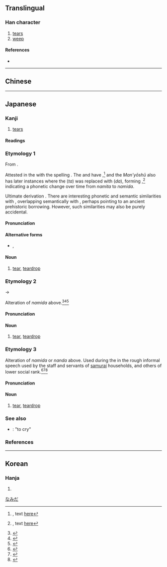 {{also|淚}}
{{character info/new}}
==Translingual==
{{Han simplified forms|淚|涙|泪}}

===Han character===
{{Han char|rn=85|rad=水|as=08|asj=7|sn=11|snj=10|four=|canj=EISK,EMSK|ids=⿰氵戻}}

# [[tears]]
# [[weep]]

====References====
* {{Han ref|kx=0627.311|dkj=17573|hdz=31634.061|uh=6D99|ud=28057}}

----

==Chinese==
{{zh-see|淚|v}}

----

==Japanese==
{{ja-kanji forms|涙|淚}}

===Kanji===
{{ja-kanji|grade=c|rs=水08|kyu=淚}}

# [[tear]]s

====Readings====
{{ja-readings
|goon=るい<るい<るゐ
|kanon=るい<るい<るゐ
|toon=れい
|on=らい
|kun=なみだ-
}}
{{attention|ja|is れい tōon or sōon}}

===Etymology 1===
{{ja-kanjitab|yomi=k|なみだ}}

From {{inh|ja|ojp|sort=なみだ|-}}.

Attested in the ''{{w|Nihon Shoki}}'' with the {{w|man'yōgana}} spelling {{ja-l||那瀰多|namita}}. The ''{{w|Kojiki}}'' and ''{{w|Man'yōshū}}'' have {{ja-l||那美多|namita}},<ref>{{RQ:Manyoshu|5|798}}, text [http://jti.lib.virginia.edu/japanese/manyoshu/Man5Yos.html#798 here]</ref> and the ''Man'yōshū'' also has later instances where the {{ja-l|多}} (''ta'') was replaced with {{ja-l|太}} (''da''), forming {{ja-l||奈美太|namida}},<ref>{{RQ:Manyoshu|20|4398}}, text [http://jti.lib.virginia.edu/japanese/manyoshu/Man20Yo.html#4398 here]</ref> indicating a phonetic change over time from ''namita'' to ''namida''.

Ultimate derivation {{unknown|ja|nocap=1|sort=なみだ}}. There are interesting phonetic and semantic similarities with {{cog|th|น้ำตา||tear|lit=eye + water}}, overlapping semantically with {{cog|ko|눈물||tear|lit=eye + water}}, perhaps pointing to an ancient prehistoric borrowing. However, such similarities may also be purely accidental.

====Pronunciation====
{{ja-pron|yomi=k|なみだ|acc=1|acc_ref=DJR}}

====Alternative forms====
* {{ja-l|泪}}, {{ja-l|涕}}

====Noun====
{{ja-noun|なみだ}}

# [[tear]], [[teardrop]]

===Etymology 2===
{{ja-kanjitab|yomi=k|なんだ}}

{{IPAchar|/namida/}} → {{IPAchar|/nanda/}}

Alteration of ''namida'' above.<ref name="KDJ">{{R:Kokugo Dai Jiten}}</ref><ref name="DJR">{{R:Daijirin}}</ref><ref name="DJS">{{R:Daijisen}}</ref>

====Pronunciation====
{{ja-pron|yomi=k|なんだ|acc=1|acc_ref=DJR}}

====Noun====
{{ja-noun|なんだ|hhira=なむだ}}

# [[tear]], [[teardrop]]

===Etymology 3===
{{ja-kanjitab|yomi=k|なだ}}

Alteration of ''namida'' or ''nanda'' above. Used during the {{w|Edo period}} in the rough informal speech used by the staff and servants of [[samurai]] households, and others of lower social rank.<ref name="KDJ">{{R:Kokugo Dai Jiten}}</ref><ref name="DJR">{{R:Daijirin}}</ref><ref name="DJS">{{R:Daijisen}}</ref>

====Pronunciation====
{{ja-pron|yomi=k|なだ}}

====Noun====
{{ja-noun|なだ}}

# {{lb|ja|sort=なだ|archaic|possibly|_|obsolete}} [[tear]], [[teardrop]]

===See also===
* {{ja-r|泣く|なく}}: "to cry"

===References===
<references/>

[[Category:ja:Bodily fluids|なみだ]]

----

==Korean==

===Hanja===
{{ko-hanja|hangeul=[[루]]>[[누]]|eumhun=|rv=ru>nu|mr=ru>nu|y=lwu>nwu}}

# {{defn|lang=ko|sort=水08}}